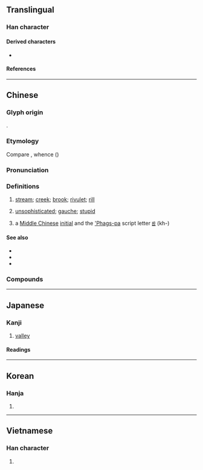 {{also|渓|谿}}
{{character info/new}}
==Translingual==

===Han character===
{{Han char|rn=85|rad=水|as=10|sn=13|four=32134|canj=EBVK|ids=⿰氵奚}}

====Derived characters====
* {{l|mul|[[𤐓]], [[𪷶]], [[𬉝]], [[鸂]]([[𭰥]]), [[𬞥]]}}

====References====
{{Han ref|kx=0640.220|dkj=17967|dj=1047.120|hdz=31702.090|uh=6EAA}}

----

==Chinese==
{{zh-forms}}

===Glyph origin===
{{Han etym}}
{{Han compound|水|alt1=氵|奚|ls=psc|c1=s|c2=p}}.

===Etymology===
Compare {{cog|hmx-pro|*gle}}, whence {{cog|cqd|tl̥e||river}} ({{zh-ref|Schuessler, 2007}})

===Pronunciation===
{{zh-pron
|m=xī,qī,1nb=standard in Mainland and Taiwan,2nb=dated variant
|c=kai1
|h=pfs=hâi;gd=hai1
|md=kă̤
|mn=xm,qz,tp,lk,hc,km,mg:khoe/ml,kh,tn,tc,yl:khe/sx:khere
|mn_note=Xiamen, Quanzhou: khoe - vernacular; khe - literary
|mn-t=koi1
|w=1qi
|mc=y
|oc=y
|cat=n
}}

===Definitions===
{{zh-hanzi}}

# [[stream]]; [[creek]]; [[brook]]; [[rivulet]]; [[rill]]
# {{lb|zh|Min Dong}} [[unsophisticated]]; [[gauche]]; [[stupid]]
# {{zh-div|母}} {{lb|zh|phonology}} a [[Middle Chinese]] [[initial]] and the [['Phags-pa]] script letter [[ꡁ]] (kh-)

====See also====
* {{zh-l|川}}
* {{zh-l|河}}
* {{zh-l|江}}

===Compounds===
{{zh-der|八掌溪|大肚溪|大安溪|平溪|廣溪峽|剡溪|下淡水溪|大溪地|大溪|大甲溪|溪鴨|濂溪|溪藤|新店溪|秀姑巒溪|杉林溪|溪壑|溪客|磨針溪|礁溪鄉|磻溪|溪谷|曾文溪|濁水溪|昂昂溪|溪流|溪步|溪頭|溪澗|清溪|浣花溪|浣紗溪|竹溪六逸|苕溪|螺溪硯|若耶溪|蘭陽溪|鱷溪|霅溪|端溪|馬躍檀溪|螺溪石硯|漿溪店|小溪河|孟家溪|栗溪|檀溪|淯溪|小溪塔|太平溪|沙鎮溪|九畹溪|竹溪|楊溪鋪|左溪寺|歷溪|泉溪|豐溪|沙溪|溪林|米潭溪|溪丘灣|香溪源|楊溪灣|溪口坪|四溪|蘭陵溪}}

----

==Japanese==
{{ja-kanji forms|渓|溪}}

===Kanji===
{{ja-kanji|grade=|rs=水10|shin=渓}}

# [[valley]]

====Readings====
{{ja-readings
|on=けい
|kun=たに-
}}

----

==Korean==

===Hanja===
{{ko-hanja|hangeul=계|eumhun=시내|rv=gye|mr=kye|y=kyey}}

# {{defn|lang=ko|sort=水10}}

----

==Vietnamese==

===Han character===
{{vi-hantu|[[khe]], [[khê]]|rs=水10}}

# {{defn|lang=vi|sort=水10}}